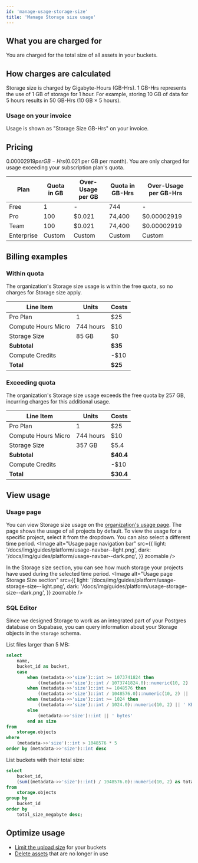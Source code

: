 ```yaml
---
id: 'manage-usage-storage-size'
title: 'Manage Storage size usage'
---
```


## What you are charged for
You are charged for the total size of all assets in your buckets.

## How charges are calculated
Storage size is charged by Gigabyte-Hours (GB-Hrs). 1 GB-Hrs represents the use of 1 GB of storage for 1 hour.
For example, storing 10 GB of data for 5 hours results in 50 GB-Hrs (10 GB × 5 hours).

### Usage on your invoice
Usage is shown as "Storage Size GB-Hrs" on your invoice.

## Pricing
$0.00002919 per GB-Hrs ($0.021 per GB per month). You are only charged for usage exceeding your subscription plan's quota.

| Plan       | Quota in GB | Over-Usage per GB | Quota in GB-Hrs | Over-Usage per GB-Hrs |
|------------|-------------|-------------------|-----------------|-----------------------|
| Free       | 1           | -                 | 744             | -                     |
| Pro        | 100         | $0.021            | 74,400          | $0.00002919           |
| Team       | 100         | $0.021            | 74,400          | $0.00002919           |
| Enterprise | Custom      | Custom            | Custom          | Custom                |

## Billing examples
### Within quota
The organization's Storage size usage is within the free quota, so no charges for Storage size apply.

| Line Item           | Units     | Costs   |
|---------------------|-----------|---------|
| Pro Plan            | 1         | $25     |
| Compute Hours Micro | 744 hours | $10     |
| Storage Size        | 85 GB     | $0      |
| **Subtotal**        |           | **$35** |
| Compute Credits     |           | -$10    |
| **Total**           |           | **$25** |

### Exceeding quota
The organization's Storage size usage exceeds the free quota by 257 GB, incurring charges for this additional usage.

| Line Item           | Units     | Costs     |
|---------------------|-----------|-----------|
| Pro Plan            | 1         | $25       |
| Compute Hours Micro | 744 hours | $10       |
| Storage Size        | 357 GB    | $5.4      |
| **Subtotal**        |           | **$40.4** |
| Compute Credits     |           | -$10      |
| **Total**           |           | **$30.4** |

## View usage
### Usage page
You can view Storage size usage on the [organization's usage page](https://supabase.com/dashboard/org/_/usage). The page shows the usage of all projects by default. To view the usage for a specific project, select it from the dropdown. You can also select a different time period.
<Image
  alt="Usage page navigation bar"
  src={{
    light: '/docs/img/guides/platform/usage-navbar--light.png',
    dark: '/docs/img/guides/platform/usage-navbar--dark.png',
  }}
  zoomable
/>

In the Storage size section, you can see how much storage your projects have used during the selected time period.
<Image
  alt="Usage page Storage Size section"
  src={{
    light: '/docs/img/guides/platform/usage-storage-size--light.png',
    dark: '/docs/img/guides/platform/usage-storage-size--dark.png',
  }}
  zoomable
/>

### SQL Editor
Since we designed Storage to work as an integrated part of your Postgres database on Supabase, you can query information about your Storage objects in the `storage` schema.

List files larger than 5 MB:
```sql
select
    name,
    bucket_id as bucket,
    case
        when (metadata->>'size')::int >= 1073741824 then
            ((metadata->>'size')::int / 1073741824.0)::numeric(10, 2) || ' GB'
        when (metadata->>'size')::int >= 1048576 then
            ((metadata->>'size')::int / 1048576.0)::numeric(10, 2) || ' MB'
        when (metadata->>'size')::int >= 1024 then
            ((metadata->>'size')::int / 1024.0)::numeric(10, 2) || ' KB'
        else
            (metadata->>'size')::int || ' bytes'
        end as size
from
    storage.objects
where
    (metadata->>'size')::int > 1048576 * 5
order by (metadata->>'size')::int desc
```

List buckets with their total size:
```sql
select
    bucket_id,
    (sum((metadata->>'size')::int) / 1048576.0)::numeric(10, 2) as total_size_megabyte
from
    storage.objects
group by
    bucket_id
order by
    total_size_megabyte desc;
```

## Optimize usage
- [Limit the upload size](/docs/guides/storage/production/scaling#limit-the-upload-size) for your buckets
- [Delete assets](/docs/guides/storage/management/delete-objects) that are no longer in use